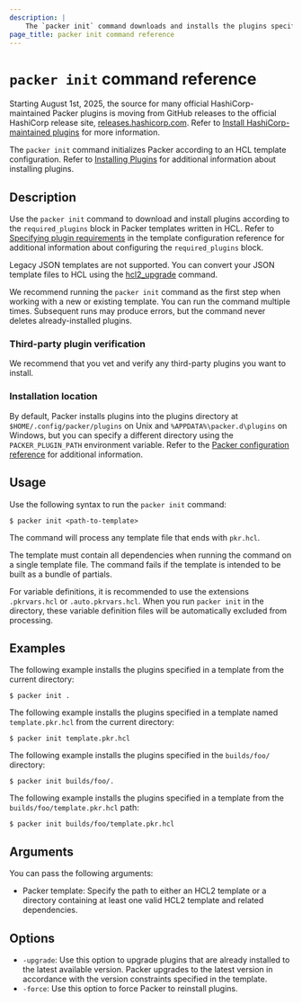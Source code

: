 ```yaml
---
description: |
    The `packer init` command downloads and installs the plugins specified in a Packer template.
page_title: packer init command reference
---
```


# `packer init` command reference

<Note>

Starting August 1st, 2025, the source for many official HashiCorp-maintained Packer plugins is moving from GitHub releases to the official HashiCorp release site, [releases.hashicorp.com](https://releases.hashicorp.com). Refer to [Install HashiCorp-maintained plugins](/packer/docs/plugins/install#install-hashicorp-maintained-plugins) for more information.

</Note>


The `packer init` command initializes Packer according to an HCL template configuration. Refer to [Installing Plugins](/packer/docs/plugins/install) for additional information about installing plugins.

## Description

Use the `packer init` command to download and install plugins according to the `required_plugins` block in Packer templates written in HCL. Refer to [Specifying plugin requirements](/packer/docs/templates/hcl_templates/blocks/packer#specifying-plugin-requirements) in the template configuration reference for additional information about configuring the `required_plugins` block.

Legacy JSON templates are not supported. You can convert your JSON template files to HCL using the [hcl2_upgrade](/packer/docs/commands/hcl2_upgrade) command.

We recommend running the `packer init` command as the first step when working with a new or existing template. You can run the command multiple times. Subsequent runs may produce errors, but the command never deletes already-installed plugins.

### Third-party plugin verification

We recommend that you vet and verify any third-party plugins you want to install.

### Installation location

By default, Packer installs plugins into the plugins directory at `$HOME/.config/packer/plugins` on Unix and `%APPDATA%\packer.d\plugins` on Windows, but you can specify a different directory using the `PACKER_PLUGIN_PATH` environment variable. Refer to the [Packer configuration reference](/packer/docs/configure) for additional information.

## Usage

Use the following syntax to run the `packer init` command:

```shell-session
$ packer init <path-to-template>
```
The command will process any template file that ends with `pkr.hcl`.

The template must contain all dependencies when running the command on a single template file. The command fails if the template is intended to be built as a bundle of partials.

For variable definitions, it is recommended to use the extensions `.pkrvars.hcl` or `.auto.pkrvars.hcl`. When you run `packer init` in the directory, these variable definition files will be automatically excluded from processing.

## Examples

The following example installs the plugins specified in a template from the current directory:

```shell-session
$ packer init .
```

The following example installs the plugins specified in a template named `template.pkr.hcl` from the current directory:
```shell-session
$ packer init template.pkr.hcl
```

The following example installs the plugins specified in the `builds/foo/` directory:

```shell-session
$ packer init builds/foo/.
```

The following example installs the plugins specified in a template from the `builds/foo/template.pkr.hcl` path:

```shell-session
$ packer init builds/foo/template.pkr.hcl
```

## Arguments

You can pass the following arguments:

- Packer template: Specify the path to either an HCL2 template or a directory containing at least one valid HCL2 template and related dependencies.

## Options

- `-upgrade`: Use this option to upgrade plugins that are already installed to the latest available version. Packer upgrades to the latest version in accordance with the version constraints specified in the template.
- `-force`: Use this option to force Packer to reinstall plugins.
